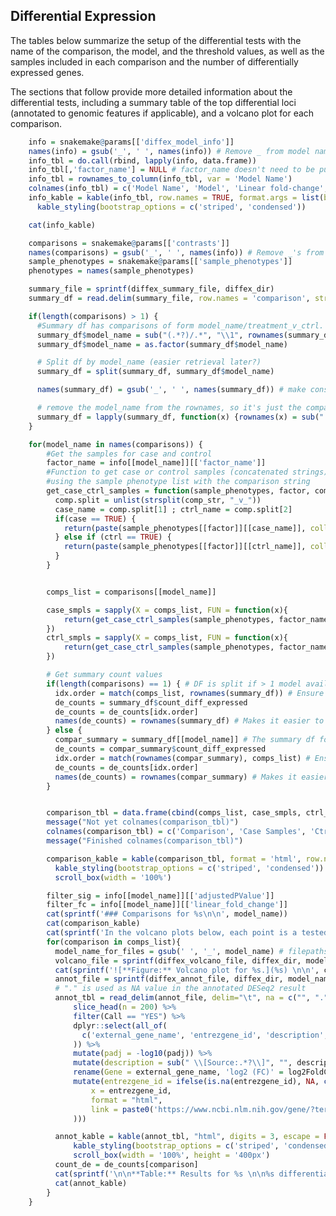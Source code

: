 ## Differential Expression

The tables below summarize the setup of the differential tests with the name of the comparison, the model, and the threshold values, as well as the samples included in each comparison and the number of differentially expressed genes.

The sections that follow provide more detailed information about the differential tests, including a summary table of the top differential loci (annotated to genomic features if applicable), and a volcano plot for each comparison.

```r
    info = snakemake@params[['diffex_model_info']]
    names(info) = gsub('_', ' ', names(info)) # Remove _ from model names
    info_tbl = do.call(rbind, lapply(info, data.frame))
    info_tbl[,'factor_name'] = NULL # factor_name doesn't need to be put in report, used internally by Rscripts
    info_tbl = rownames_to_column(info_tbl, var = 'Model Name')
    colnames(info_tbl) = c('Model Name', 'Model', 'Linear fold-change', 'FDR')
    info_kable = kable(info_tbl, row.names = TRUE, format.args = list(big.mark = ',', scientific = FALSE)) %>%
      kable_styling(bootstrap_options = c('striped', 'condensed'))
```

```r
    cat(info_kable)
```

```r
    comparisons = snakemake@params[['contrasts']]
    names(comparisons) = gsub('_', ' ', names(info)) # Remove _'s from model names - consistent with info list above
    sample_phenotypes = snakemake@params[['sample_phenotypes']]
    phenotypes = names(sample_phenotypes)

    summary_file = sprintf(diffex_summary_file, diffex_dir)
    summary_df = read.delim(summary_file, row.names = 'comparison', stringsAsFactors = FALSE)

    if(length(comparisons) > 1) {
      #Summary df has comparisons of form model_name/treatment_v_ctrl. Separate model name from comparison
      summary_df$model_name = sub("(.*?)/.*", "\\1", rownames(summary_df))
      summary_df$model_name = as.factor(summary_df$model_name)

      # Split df by model_name (easier retrieval later?)
      summary_df = split(summary_df, summary_df$model_name)

      names(summary_df) = gsub('_', ' ', names(summary_df)) # make consistent with list

      # remove the model_name from the rownames, so it's just the comparison used as rowname
      summary_df = lapply(summary_df, function(x) {rownames(x) = sub(".*?/(.*)", "\\1", rownames(x)) ; return(x)})
    }

    for(model_name in names(comparisons)) {
        #Get the samples for case and control
        factor_name = info[[model_name]][['factor_name']]
        #Function to get case or control samples (concatenated strings)
        #using the sample phenotype list with the comparison string
        get_case_ctrl_samples = function(sample_phenotypes, factor, comp_str, case = FALSE, ctrl = FALSE){
          comp.split = unlist(strsplit(comp_str, "_v_"))
          case_name = comp.split[1] ; ctrl_name = comp.split[2]
          if(case == TRUE) {
            return(paste(sample_phenotypes[[factor]][[case_name]], collapse='<br>')) # Collapse on <br> to create multi-line entries in the table
          } else if (ctrl == TRUE) {
            return(paste(sample_phenotypes[[factor]][[ctrl_name]], collapse='<br>'))
          }
        }


        comps_list = comparisons[[model_name]]

        case_smpls = sapply(X = comps_list, FUN = function(x){
            return(get_case_ctrl_samples(sample_phenotypes, factor_name, x, case = TRUE))
        })
        ctrl_smpls = sapply(X = comps_list, FUN = function(x){
            return(get_case_ctrl_samples(sample_phenotypes, factor_name, x, ctrl = TRUE))
        })

        # Get summary count values
        if(length(comparisons) == 1) { # DF is split if > 1 model available
          idx.order = match(comps_list, rownames(summary_df)) # Ensure order is consistent with comps_list
          de_counts = summary_df$count_diff_expressed
          de_counts = de_counts[idx.order]
          names(de_counts) = rownames(summary_df) # Makes it easier to pull out later
        } else {
          compar_summary = summary_df[[model_name]] # The summary df for that model
          de_counts = compar_summary$count_diff_expressed
          idx.order = match(rownames(compar_summary), comps_list) # Ensure order is consistent with comps_list
          de_counts = de_counts[idx.order]
          names(de_counts) = rownames(compar_summary) # Makes it easier to pull out later
        }


        comparison_tbl = data.frame(cbind(comps_list, case_smpls, ctrl_smpls, de_counts))
        message("Not yet colnames(comparison_tbl)")
        colnames(comparison_tbl) = c('Comparison', 'Case Samples', 'Ctrl Samples', 'Diff. Exp.<br>Count')
        message("Finished colnames(comparison_tbl)")

        comparison_kable = kable(comparison_tbl, format = 'html', row.names = FALSE, escape = FALSE, format.args = list(big.mark = ',', scientific = FALSE)) %>%
          kable_styling(bootstrap_options = c('striped', 'condensed')) %>%
          scroll_box(width = '100%')

        filter_sig = info[[model_name]][['adjustedPValue']]
        filter_fc = info[[model_name]][['linear_fold_change']]
        cat(sprintf('### Comparisons for %s\n\n', model_name))
        cat(comparison_kable)
        cat(sprintf('In the volcano plots below, each point is a tested locus. A gene is considered to be differentially expressed if FDR < %s and | linear fold-change | > %s. Points are colored according to the direction of differential expression with the total number of loci indicated in the legend. The vertical lines correspond to the fold-change cutoff. \n\n', filter_sig, filter_fc))
        for(comparison in comps_list){
          model_name_for_files = gsub(' ', '_', model_name) # filepaths have underscores instead of spaces
          volcano_file = sprintf(diffex_volcano_file, diffex_dir, model_name_for_files, comparison)
          cat(sprintf('![**Figure:** Volcano plot for %s.](%s) \n\n', comparison, volcano_file))
          annot_file = sprintf(diffex_annot_file, diffex_dir, model_name_for_files, comparison)
          # "." is used as NA value in the annotated DESeq2 result
          annot_tbl = read_delim(annot_file, delim="\t", na = c("", ".")) %>%
              slice_head(n = 200) %>%
              filter(Call == "YES") %>%
              dplyr::select(all_of(
                c('external_gene_name', 'entrezgene_id', 'description', 'log2FoldChange', 'padj')
              )) %>%
              mutate(padj = -log10(padj)) %>%
              mutate(description = sub(" \\[Source:.*?\\]", "", description)) %>%
              rename(Gene = external_gene_name, 'log2 (FC)' = log2FoldChange, '-log10 (q-val)' = padj) %>%
              mutate(entrezgene_id = ifelse(is.na(entrezgene_id), NA, cell_spec(
                  x = entrezgene_id,
                  format = "html",
                  link = paste0('https://www.ncbi.nlm.nih.gov/gene/?term=', entrezgene_id)
              )))

          annot_kable = kable(annot_tbl, "html", digits = 3, escape = FALSE, row.names = FALSE, format.args = list(big.mark = ',', scientific = FALSE)) %>%
              kable_styling(bootstrap_options = c('striped', 'condensed')) %>%
              scroll_box(width = '100%', height = '400px')
          count_de = de_counts[comparison]
          cat(sprintf('\n\n**Table:** Results for %s \n\n%s differentially expressed genes. View limited to maximum of 200 rows in html report.', comparison, count_de))
          cat(annot_kable)
        }
    }
```
